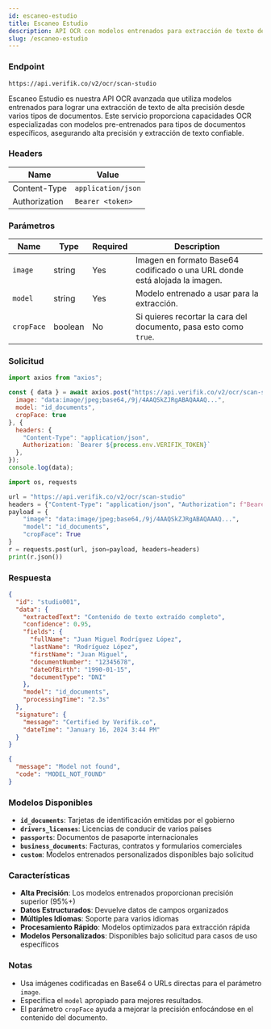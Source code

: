 ```yaml
---
id: escaneo-estudio
title: Escaneo Estudio
description: API OCR con modelos entrenados para extracción de texto de alta precisión
slug: /escaneo-estudio
---
```



### Endpoint

```
https://api.verifik.co/v2/ocr/scan-studio
```

Escaneo Estudio es nuestra API OCR avanzada que utiliza modelos entrenados para lograr una extracción de texto de alta precisión desde varios tipos de documentos. Este servicio proporciona capacidades OCR especializadas con modelos pre-entrenados para tipos de documentos específicos, asegurando alta precisión y extracción de texto confiable.

### Headers

| Name | Value |
| --- | --- |
| Content-Type | `application/json` |
| Authorization | `Bearer <token>` |

### Parámetros

| Name | Type | Required | Description |
| --- | --- | --- | --- |
| `image` | string | Yes | Imagen en formato Base64 codificado o una URL donde está alojada la imagen. |
| `model` | string | Yes | Modelo entrenado a usar para la extracción. |
| `cropFace` | boolean | No | Si quieres recortar la cara del documento, pasa esto como `true`. |

### Solicitud

<Tabs>
  <TabItem value="node" label="Node.js">

```javascript
import axios from "axios";

const { data } = await axios.post("https://api.verifik.co/v2/ocr/scan-studio", {
  image: "data:image/jpeg;base64,/9j/4AAQSkZJRgABAQAAAQ...",
  model: "id_documents",
  cropFace: true
}, {
  headers: { 
    "Content-Type": "application/json", 
    Authorization: `Bearer ${process.env.VERIFIK_TOKEN}` 
  },
});
console.log(data);
```

  </TabItem>
  <TabItem value="python" label="Python">

```python
import os, requests

url = "https://api.verifik.co/v2/ocr/scan-studio"
headers = {"Content-Type": "application/json", "Authorization": f"Bearer {os.getenv('VERIFIK_TOKEN')}"}
payload = {
    "image": "data:image/jpeg;base64,/9j/4AAQSkZJRgABAQAAAQ...",
    "model": "id_documents",
    "cropFace": True
}
r = requests.post(url, json=payload, headers=headers)
print(r.json())
```

  </TabItem>
</Tabs>

### Respuesta

<Tabs>
  <TabItem value="200" label="200">

```json
{
  "id": "studio001",
  "data": {
    "extractedText": "Contenido de texto extraído completo",
    "confidence": 0.95,
    "fields": {
      "fullName": "Juan Miguel Rodríguez López",
      "lastName": "Rodríguez López",
      "firstName": "Juan Miguel",
      "documentNumber": "12345678",
      "dateOfBirth": "1990-01-15",
      "documentType": "DNI"
    },
    "model": "id_documents",
    "processingTime": "2.3s"
  },
  "signature": {
    "message": "Certified by Verifik.co",
    "dateTime": "January 16, 2024 3:44 PM"
  }
}
```

  </TabItem>
  <TabItem value="404" label="404">

```json
{
  "message": "Model not found",
  "code": "MODEL_NOT_FOUND"
}
```

  </TabItem>
</Tabs>

### Modelos Disponibles

- **`id_documents`**: Tarjetas de identificación emitidas por el gobierno
- **`drivers_licenses`**: Licencias de conducir de varios países
- **`passports`**: Documentos de pasaporte internacionales
- **`business_documents`**: Facturas, contratos y formularios comerciales
- **`custom`**: Modelos entrenados personalizados disponibles bajo solicitud

### Características

- **Alta Precisión**: Los modelos entrenados proporcionan precisión superior (95%+)
- **Datos Estructurados**: Devuelve datos de campos organizados
- **Múltiples Idiomas**: Soporte para varios idiomas
- **Procesamiento Rápido**: Modelos optimizados para extracción rápida
- **Modelos Personalizados**: Disponibles bajo solicitud para casos de uso específicos

### Notas

- Usa imágenes codificadas en Base64 o URLs directas para el parámetro `image`.
- Especifica el `model` apropiado para mejores resultados.
- El parámetro `cropFace` ayuda a mejorar la precisión enfocándose en el contenido del documento.